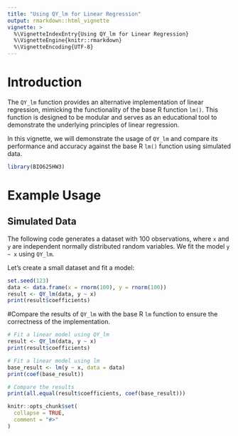 ```yaml
---
title: "Using QY_lm for Linear Regression"
output: rmarkdown::html_vignette
vignette: >
  %\VignetteIndexEntry{Using QY_lm for Linear Regression}
  %\VignetteEngine{knitr::rmarkdown}
  %\VignetteEncoding{UTF-8}
---
```

# Introduction
The `QY_lm` function provides an alternative implementation of linear regression, 
mimicking the functionality of the base R function `lm()`. This function is designed to
be modular and serves as an educational tool to demonstrate the underlying principles 
of linear regression. 

In this vignette, we will demonstrate the usage of `QY_lm` and compare its performance 
and accuracy against the base R `lm()` function using simulated data.


```r
library(BIO625HW3)
```

# Example Usage
## Simulated Data
The following code generates a dataset with 100 observations, where `x` and `y` are independent normally distributed random variables. We fit the model `y ~ x` using `QY_lm`.

Let's create a small dataset and fit a model:

```r
set.seed(123)
data <- data.frame(x = rnorm(100), y = rnorm(100))
result <- QY_lm(data, y ~ x)
print(result$coefficients)
```

#Compare the results of `QY_lm` with the base R `lm` function to ensure the correctness of the implementation.


```r
# Fit a linear model using QY_lm
result <- QY_lm(data, y ~ x)
print(result$coefficients)

# Fit a linear model using lm
base_result <- lm(y ~ x, data = data)
print(coef(base_result))

# Compare the results
print(all.equal(result$coefficients, coef(base_result)))
```


```r
knitr::opts_chunk$set(
  collapse = TRUE,
  comment = "#>"
)
```


